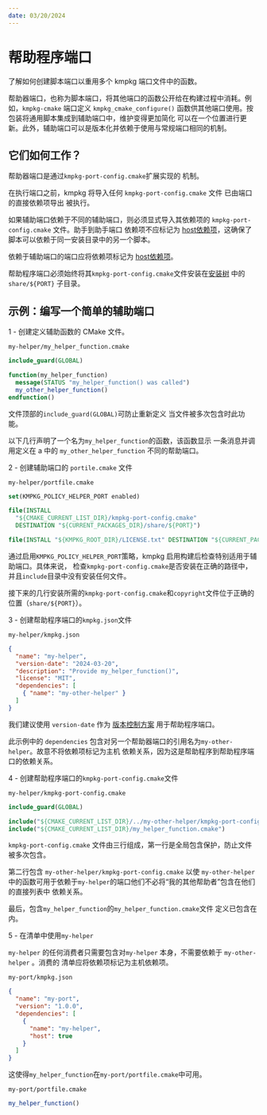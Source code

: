 ---
date: 03/20/2024
---
# 帮助程序端口

了解如何创建脚本端口以重用多个 kmpkg 端口文件中的函数。

帮助器端口，也称为脚本端口，将其他端口的函数公开给在构建过程中消耗。例如，`kmpkg-cmake` 端口定义
`kmpkg_cmake_configure()` 函数供其他端口使用。按包装将通用脚本集成到辅助端口中，维护变得更加简化
可以在一个位置进行更新。此外，辅助端口可以是版本化并依赖于使用与常规端口相同的机制。

## 它们如何工作？

帮助器端口是通过`kmpkg-port-config.cmake`扩展实现的
机制。

在执行端口之前，kmpkg 将导入任何 `kmpkg-port-config.cmake` 文件
已由端口的直接依赖项导出
被执行。

如果辅助端口依赖于不同的辅助端口，则必须显式导入其依赖项的 `kmpkg-port-config.cmake` 文件。助手到助手端口
依赖项不应标记为 [host依赖项](../reference/kmpkg-json.mdx#dependency-host)，这确保了
脚本可以依赖于同一安装目录中的另一个脚本。

依赖于辅助端口的端口应将依赖项标记为 [host依赖项](../reference/kmpkg-json.mdx#dependency-host)。

帮助程序端口必须始终将其`kmpkg-port-config.cmake`文件安装在[安装树](../reference/installation-tree-layout.mdx) 中的 `share/${PORT}` 子目录。

## 示例：编写一个简单的辅助端口

1 - 创建定义辅助函数的 CMake 文件。

`my-helper/my_helper_function.cmake`

```cmake
include_guard(GLOBAL)

function(my_helper_function)
  message(STATUS "my_helper_function() was called")
  my_other_helper_function()
endfunction()
```

文件顶部的`include_guard(GLOBAL)`可防止重新定义
当文件被多次包含时此功能。

以下几行声明了一个名为`my_helper_function`的函数，该函数显示
一条消息并调用定义在 a 中的 `my_other_helper_function`
不同的帮助端口。

2 - 创建辅助端口的 `portile.cmake` 文件

`my-helper/portfile.cmake`

```cmake
set(KMPKG_POLICY_HELPER_PORT enabled)

file(INSTALL
  "${CMAKE_CURRENT_LIST_DIR}/kmpkg-port-config.cmake"
  DESTINATION "${CURRENT_PACKAGES_DIR}/share/${PORT}")

file(INSTALL "${KMPKG_ROOT_DIR}/LICENSE.txt" DESTINATION "${CURRENT_PACKAGES_DIR}/share/${PORT}" RENAME copyright)
```

通过启用`KMPKG_POLICY_HELPER_PORT`策略，kmpkg 启用构建后检查特别适用于辅助端口。具体来说，
检查`kmpkg-port-config.cmake`是否安装在正确的路径中，并且`include`目录中没有安装任何文件。

接下来的几行安装所需的`kmpkg-port-config.cmake`和`copyright`文件位于正确的位置（`share/${PORT}`）。

3 - 创建帮助程序端口的`kmpkg.json`文件

`my-helper/kmpkg.json`

```json
{
  "name": "my-helper",
  "version-date": "2024-03-20",
  "description": "Provide my_helper_function()",
  "license": "MIT",
  "dependencies": [ 
    { "name": "my-other-helper" } 
  ]
}
```

我们建议使用 `version-date` 作为 [版本控制方案](../users/versioning.mdx#version-schemes) 用于帮助程序端口。

此示例中的 `dependencies` 包含对另一个帮助器端口的引用名为`my-other-helper`。故意不将依赖项标记为主机
依赖关系，因为这是帮助程序到帮助程序端口的依赖关系。

4 - 创建帮助程序端口的`kmpkg-port-config.cmake`文件

`my-helper/kmpkg-port-config.cmake`

```cmake
include_guard(GLOBAL)

include("${CMAKE_CURRENT_LIST_DIR}/../my-other-helper/kmpkg-port-config.cmake")
include("${CMAKE_CURRENT_LIST_DIR}/my_helper_function.cmake")
```

`kmpkg-port-config.cmake` 文件由三行组成，第一行是全局包含保护，防止文件被多次包含。

第二行包含 `my-other-helper/kmpkg-port-config.cmake` 以使
`my-other-helper`中的函数可用于依赖于`my-helper`的端口他们不必将“我的其他帮助者”包含在他们的直接列表中
依赖关系。

最后，包含`my_helper_function`的`my_helper_function.cmake`文件
定义已包含在内。

5 - 在清单中使用`my-helper`

`my-helper` 的任何消费者只需要包含对`my-helper` 本身，不需要依赖于 `my-other-helper` 。消费的
清单应将依赖项标记为主机依赖项。

`my-port/kmpkg.json`

```json
{
  "name": "my-port",
  "version": "1.0.0",
  "dependencies": [
    {
      "name": "my-helper",
      "host": true
    }
  ]
}
```

这使得`my_helper_function`在`my-port/portfile.cmake`中可用。

`my-port/portfile.cmake`

```cmake
my_helper_function()
```
